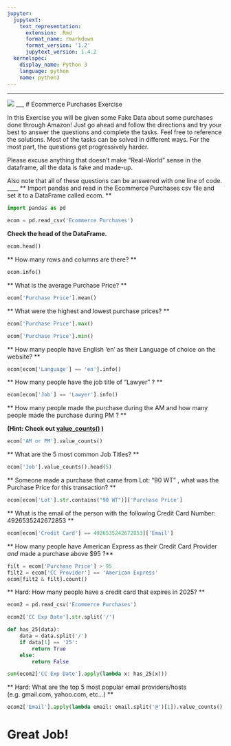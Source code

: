 ```yaml
---
jupyter:
  jupytext:
    text_representation:
      extension: .Rmd
      format_name: rmarkdown
      format_version: '1.2'
      jupytext_version: 1.4.2
  kernelspec:
    display_name: Python 3
    language: python
    name: python3
---
```


___

<a href='http://www.pieriandata.com'> <img src='../../Pierian_Data_Logo.png' /></a>
___
# Ecommerce Purchases Exercise

In this Exercise you will be given some Fake Data about some purchases done through Amazon! Just go ahead and follow the directions and try your best to answer the questions and complete the tasks. Feel free to reference the solutions. Most of the tasks can be solved in different ways. For the most part, the questions get progressively harder.

Please excuse anything that doesn't make "Real-World" sense in the dataframe, all the data is fake and made-up.

Also note that all of these questions can be answered with one line of code.
____
** Import pandas and read in the Ecommerce Purchases csv file and set it to a DataFrame called ecom. **

```python
import pandas as pd
```

```python
ecom = pd.read_csv('Ecommerce Purchases')
```

**Check the head of the DataFrame.**

```python
ecom.head()
```

** How many rows and columns are there? **

```python
ecom.info()
```

** What is the average Purchase Price? **

```python
ecom['Purchase Price'].mean()
```

** What were the highest and lowest purchase prices? **

```python
ecom['Purchase Price'].max()
```

```python
ecom['Purchase Price'].min()
```

** How many people have English 'en' as their Language of choice on the website? **

```python
ecom[ecom['Language'] == 'en'].info()
```

** How many people have the job title of "Lawyer" ? **


```python
ecom[ecom['Job'] == 'Lawyer'].info()
```

** How many people made the purchase during the AM and how many people made the purchase during PM ? **

**(Hint: Check out [value_counts()](http://pandas.pydata.org/pandas-docs/stable/generated/pandas.Series.value_counts.html) ) **

```python
ecom['AM or PM'].value_counts()
```

** What are the 5 most common Job Titles? **

```python
ecom['Job'].value_counts().head(5)
```

** Someone made a purchase that came from Lot: "90 WT" , what was the Purchase Price for this transaction? **

```python
ecom[ecom['Lot'].str.contains("90 WT")]['Purchase Price']
```

** What is the email of the person with the following Credit Card Number: 4926535242672853 **

```python
ecom[ecom['Credit Card'] == 4926535242672853]['Email']
```

** How many people have American Express as their Credit Card Provider *and* made a purchase above $95 ?**

```python
filt = ecom['Purchase Price'] > 95
filt2 = ecom['CC Provider'] == 'American Express'
ecom[filt2 & filt].count()
```

** Hard: How many people have a credit card that expires in 2025? **

```python
ecom2 = pd.read_csv('Ecommerce Purchases')
```

```python
ecom2['CC Exp Date'].str.split('/')
```

```python
def has_25(data):
    data = data.split('/')
    if data[1] == '25':
        return True
    else:
        return False

sum(ecom2['CC Exp Date'].apply(lambda x: has_25(x)))
```

** Hard: What are the top 5 most popular email providers/hosts (e.g. gmail.com, yahoo.com, etc...) **

```python
ecom2['Email'].apply(lambda email: email.split('@')[1]).value_counts().head(5)
```

# Great Job!
